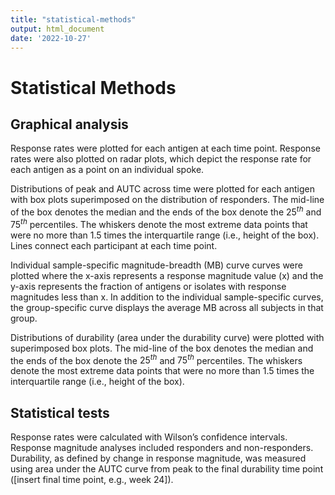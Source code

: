 ```yaml
---
title: "statistical-methods"
output: html_document
date: '2022-10-27'
---
```


<!-- This file was adapted from VISCtemplates {{pkg_ver}}. -->

# Statistical Methods

## Graphical analysis

Response rates were plotted for each antigen at each time point. Response rates were also plotted on radar plots, which depict the response rate for each antigen as a point on an individual spoke. 

Distributions of peak and AUTC across time were plotted for each antigen with box plots superimposed on the distribution of responders. The mid-line of the box denotes the median and the ends of the box denote the $25^{th}$ and $75^{th}$ percentiles. The whiskers denote the most extreme data points that were no more than 1.5 times the interquartile range (i.e., height of the box). Lines connect each participant at each time point.

Individual sample-specific magnitude-breadth (MB) curve curves were plotted where the x-axis represents a response magnitude value (x) and the y-axis represents the fraction of antigens or isolates with response magnitudes less than x. In addition to the individual sample-specific curves, the group-specific curve displays the average MB across all subjects in that group. 

Distributions of durability (area under the durability curve) were plotted with superimposed box plots. The mid-line of the box denotes the median and the ends of the box denote the $25^{th}$ and $75^{th}$ percentiles. The whiskers denote the most extreme data points that were no more than 1.5 times the interquartile range (i.e., height of the box).


## Statistical tests

Response rates were calculated with Wilson's confidence intervals. Response magnitude analyses included responders and non-responders. Durability, as defined by change in response magnitude, was measured using area under the AUTC curve from peak to the final durability time point ([insert final time point, e.g., week 24]). 
